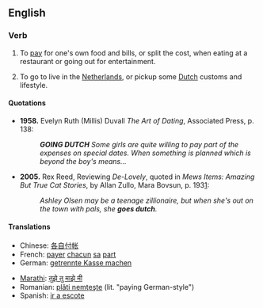 ==English==

===Verb===
{{en-verb|inf=to [[go]] [[Dutch]]|goes Dutch|going Dutch|went Dutch}}

# {{idiom}} To [[pay]] for one's own food and bills, or split the cost, when eating at a restaurant or going out for entertainment.
# To go to live in the [[Netherlands]], or pickup some [[Dutch]] customs and lifestyle.

====Quotations====
* '''1958.''' Evelyn Ruth (Millis) Duvall ''The Art of Dating'', Associated Press, p. 138:
*: '''''GOING DUTCH''' Some girls are quite willing to pay part of the expenses on special dates.  When something is planned which is beyond the boy's means...''
* '''2005.'''  Rex Reed, Reviewing ''De-Lovely'', quoted in ''Mews Items: Amazing But True Cat Stories'', by Allan Zullo, Mara Bovsun, p. 193[http://books.google.com/books?id=m2G5BIoIKZgC&pg=RA1-PA193&dq=%22goes+Dutch%22&lr=&ei=Ip1kR6PgCYLusgPSorScAw&sig=pPIwDBOtKTAZB9TTurE0u7j-7oY#PRA1-PA195,M1]:
*: ''Ashley Olsen may be a teenage zillionaire, but when she's out on the town with pals, she '''goes dutch'''. ''

====Translations====
{{trans-top|split the cost}}
* Chinese: [[各自付帐]]
* French: [[payer]] [[chacun]] [[sa]] [[part#French|part]]
* German: [[getrennte Kasse machen]]
{{trans-mid}}
* [[Marathi]]: [[तुझे तु माझे मी]]
* Romanian: [[plăti nemţeşte]] (lit. "paying German-style")
* Spanish: [[ir a escote]]
{{trans-bottom}}